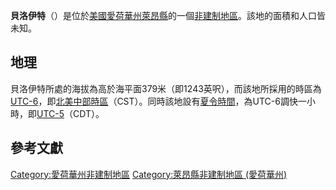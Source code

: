 {{noteTA
|G1=USState
|G2=地名
|G3=Unit
}}
{{Infobox settlement
|official_name            = 貝洛伊特
|native_name = Beloit
|settlement_type          = [[非建制地區|非建制地區]]
|image_skyline            = 
|imagesize                = 
|image_map                = 
|mapsize                  = 
|pushpin_map              = USA Iowa
|pushpin_label            = 貝洛伊特
|pushpin_label_position   = top
|pushpin_map_caption      = 貝洛伊特在愛荷華州的位置
|subdivision_type         = [[世界政區索引|國家]]
|subdivision_type1        = [[美国州份|州份]]
|subdivision_type2        = [[愛荷華州行政区划|縣]]
|subdivision_name         = [[美国|美国]]
|subdivision_name1        = [[愛荷華州|愛荷華州]]
|subdivision_name2        = [[萊昂縣_(愛荷華州)|萊昂縣]]
|elevation_ft             = 1243
|elevation_m              = 379
|area_total_km2           = 
|area_total_sq_mi         = 
|area_land_km2            = 
|area_land_sq_mi          = 
|area_water_km2           = 
|area_water_sq_mi         = 
|population_as_of         = 2010
|population_footnotes     = 
|population_total         = 
|population_metro         = 
|population_density_km2   = auto
|population_density_sq_mi = auto
|timezone                 = [[北美中部时区|北美中部时区]]
|utc_offset               = -6
|coordinates              = {{coord|43|16|53|N|96|34|30|W|display=inline,title}}
| coor_pinpoint           = 
| coordinates_footnotes   = 
|timezone_DST             = CDT
|utc_offset_DST           = -5
|postal_code_type         = [[美國郵區編號|郵區編號]]
|postal_code              = 
|area_code                = {{link-en|电话区号712|Area code 712|712}}
|blank_name = [[地名信息系统|GNIS ID]]
|blank_info = 454505<ref name="GNIS">{{cite gnis|454505|Beloit}}</ref>
}}
'''貝洛伊特'''（{{lang-en|Beloit}}）是位於[[美國|美國]][[愛荷華州|愛荷華州]][[萊昂縣_(愛荷華州)|萊昂縣]]的一個[[非建制地區|非建制地區]]。該地的面積和人口皆未知。

== 地理 ==
貝洛伊特所處的海拔為高於海平面379米（即1243英呎），而該地所採用的時區為[[UTC-6|UTC-6]]，即[[北美中部時區|北美中部時區]]（CST）。同時該地設有[[夏令時間|夏令時間]]，為UTC-6調快一小時，即[[UTC-5|UTC-5]]（CDT）。

== 參考文獻 ==
{{reflist}}

{{萊昂縣 (愛荷華州)}}

{{DEFAULTSORT:Beloit}}
[[Category:愛荷華州非建制地區|Category:愛荷華州非建制地區]]
[[Category:萊昂縣非建制地區_(愛荷華州)|Category:萊昂縣非建制地區 (愛荷華州)]]

{{Iowa-geo-stub}}